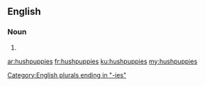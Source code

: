==English==

===Noun===
{{head|en|plural}}

# {{plural of|hushpuppy|lang=en|nocat=1}}

[[Category:English plurals ending in "-ies"]]

[[ar:hushpuppies]]
[[fr:hushpuppies]]
[[ku:hushpuppies]]
[[my:hushpuppies]]